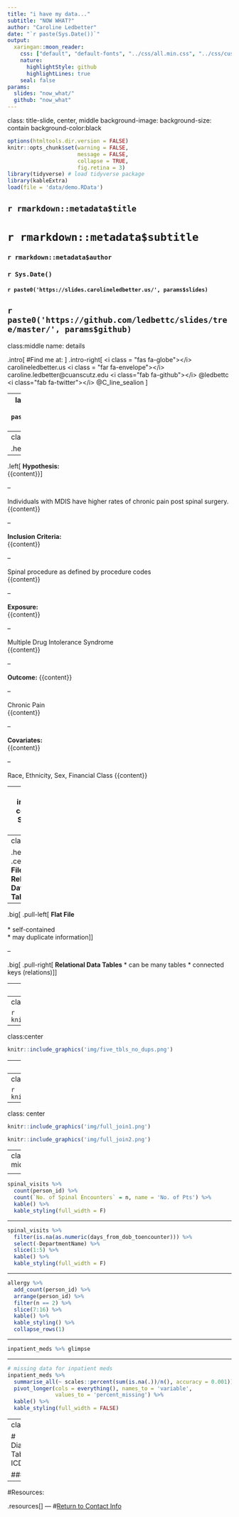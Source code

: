 ```yaml
---
title: "i have my data..."
subtitle: "NOW WHAT?"
author: "Caroline Ledbetter"
date: "`r paste(Sys.Date())`"
output: 
  xaringan::moon_reader:
    css: ["default", "default-fonts", "../css/all.min.css", "../css/custom.css"]
    nature:
      highlightStyle: github
      highlightLines: true
    seal: false
params:
  slides: "now_what/"
  github: "now_what"
---
```

class: title-slide, center, middle
background-image: 
background-size: contain
background-color:black

```r
options(htmltools.dir.version = FALSE)
knitr::opts_chunk$set(warning = FALSE, 
                      message = FALSE, 
                      collapse = TRUE,
                      fig.retina = 3)
library(tidyverse) # load tidyverse package
library(kableExtra)
load(file = 'data/demo.RData')
```

## `r rmarkdown::metadata$title`
# `r rmarkdown::metadata$subtitle`

### `r rmarkdown::metadata$author`

### `r Sys.Date()` 

#### <i class="fas fa-images"></i> `r paste0('https://slides.carolineledbetter.us/', params$slides)` 
<i class="fab fa-github-square"></i> `r paste0('https://github.com/ledbettc/slides/tree/master/', params$github)`
---
class:middle
name: details
<!-- edit slides and github repo in the YAML above -->

.intro[
#Find me at: 
]
.intro-right[
<i class = "fas fa-globe"></i> carolineledbetter.us  
<i class = "far fa-envelope"></i>
caroline.ledbetter@cuanscutz.edu  
<i class="fab fa-github"></i>
 @ledbettc  
<i class="fab fa-twitter"></i>
@C_line_sealion
]

---
layout: true
background-image: 
background-size: contain
.footer[`r paste0('https://slides.carolineledbetter.us/', params$slides)`]
---
class:center, top

.header[**The Data Analysis Plan**]

--

.left[
**Hypothesis:**  
{{content}}
]

--

Individuals with MDIS have higher rates of chronic pain post spinal surgery.  
{{content}}

--

**Inclusion Criteria:**  
{{content}}


--

Spinal procedure as defined by procedure codes  
{{content}}

--

**Exposure:**  
{{content}}


--

Multiple Drug Intolerance Syndrome  
{{content}}

--

**Outcome:**
{{content}}

--

Chronic Pain  
{{content}}

--

**Covariates:**  
{{content}}

--

Race, Ethnicity, Sex, Financial Class
{{content}}

---
class: inverse, center
# Sample Plan  

<a href="https://slides.carolineledbetter.us/now_what/img/data_analysis_plan.pdf" target="_blank">data_analysis_plan.pdf</a>

---
class:top

.header[ .center[**Flat File vs Relational Data Tables**]  ]

--

.big[
.pull-left[
**Flat File**   
<br>
* self-contained   
* may duplicate information
]
]

--

.big[
.pull-right[
**Relational Data Tables**
* can be many tables
* connected keys (relations)
]
]

---
class: center, middle, inverse

# A tale of five tables...


---
class:center  

```r
knitr::include_graphics('img/five_tbls.png')
```


---
class:center    

```r
knitr::include_graphics('img/five_tbls_no_dups.png')
```


---
class:center    

```r
knitr::include_graphics('img/joins.png')
```


---
class: center


```r
knitr::include_graphics('img/iu.jpg')
```


---
class: center


```r
knitr::include_graphics('img/full_join1.png')
```

```r
knitr::include_graphics('img/full_join2.png')
```
---
class:center, middle

<strong>
<blockquote class="twitter-tweet">
<p lang="en" dir="ltr">“EDA is never done. You just die” as 
<a href="https://twitter.com/RohanAlexander?ref_src=twsrc%5Etfw">@RohanAlexander</a> 
told an unsuspecting student <a href="https://t.co/0Lt8LRpkg7">https://t.co/0Lt8LRpkg7</a>
</p>
&mdash; Monica Alexander (@monjalexander) 
<a href="https://twitter.com/monjalexander/status/1234112608837537792?ref_src=twsrc%5Etfw">March 1, 2020</a>
</blockquote> 
<script async src="https://platform.twitter.com/widgets.js" charset="utf-8"></script>
</strong> 

---

```r
spinal_visits %>% 
  count(person_id) %>% 
  count(`No. of Spinal Encounters` = n, name = 'No. of Pts') %>% 
  kable() %>% 
  kable_styling(full_width = F)
```

---

```r
spinal_visits %>% 
  filter(is.na(as.numeric(days_from_dob_toencounter))) %>% 
  select(-DepartmentName) %>% 
  slice(1:5) %>% 
  kable() %>% 
  kable_styling(full_width = F) 
```

---

```r
allergy %>% 
  add_count(person_id) %>% 
  arrange(person_id) %>% 
  filter(n == 2) %>% 
  slice(7:16) %>% 
  kable() %>% 
  kable_styling() %>% 
  collapse_rows(1)
```

---

```r
inpatient_meds %>% glimpse
```

---

```r
# missing data for inpatient meds
inpatient_meds %>% 
  summarise_all(~ scales::percent(sum(is.na(.))/n(), accuracy = 0.001)) %>% 
  pivot_longer(cols = everything(), names_to = 'variable', 
               values_to = 'percent_missing') %>% 
  kable() %>% 
  kable_styling(full_width = FALSE)
```

---
class:center

# Diagnostic Tables
### ICD 9  
```r
dx %>% 
  filter(str_detect(code, '^338\\.[24]')) %>% 
  count(code, code_description) %>% 
  kable() %>% 
  kable_styling(full_width = FALSE)
```

### ICD 10  
```r
dx %>% 
  filter(str_detect(code, '^G89\\.[24]')) %>% 
  count(code, code_description) %>% 
  kable() %>% 
  kable_styling(full_width = FALSE)
```

---


#Resources:   

.resources[
]
---
<!-- last slide go back to details slide -->
#[Return to Contact Info](#details)

